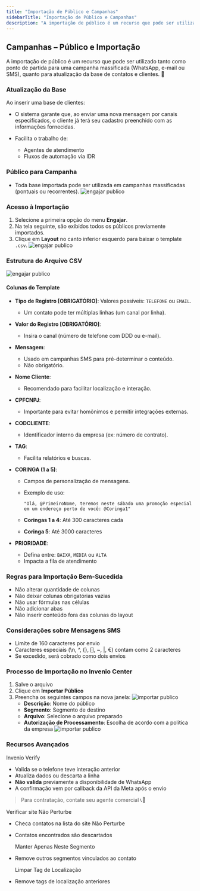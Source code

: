 ```yaml
---
title: "Importação de Público e Campanhas"
sidebarTitle: "Importação de Público e Campanhas"
description: "A importação de público é um recurso que pode ser utilizado tanto como ponto de partida para uma campanha massificada (WhatsApp, e-mail ou SMS) quanto para atualização da sua base de contatos e clientes."
---
```


##  Campanhas – Público e Importação

A importação de público é um recurso que pode ser utilizado tanto como ponto de partida para uma campanha massificada (WhatsApp, e-mail ou SMS), quanto para atualização da base de contatos e clientes. 🎯

### Atualização da Base

Ao inserir uma base de clientes:

* O sistema garante que, ao enviar uma nova mensagem por canais especificados, o cliente já terá seu cadastro preenchido com as informações fornecidas.
* Facilita o trabalho de:

  * Agentes de atendimento
  * Fluxos de automação via IDR

###  Público para Campanha

* Toda base importada pode ser utilizada em campanhas massificadas (pontuais ou recorrentes).
![engajar publico](https://robbublob.blob.core.windows.net/docs/engajarpub.png)

###  Acesso à Importação

1. Selecione a primeira opção do menu **Engajar**.
2. Na tela seguinte, são exibidos todos os públicos previamente importados.
3. Clique em **Layout** no canto inferior esquerdo para baixar o template `.csv`.
![engajar publico](https://robbublob.blob.core.windows.net/docs/engajarpub1.png)

###  Estrutura do Arquivo CSV
![engajar publico](https://robbublob.blob.core.windows.net/docs/engajarpub2.png) 
####  Colunas do Template

* **Tipo de Registro \[OBRIGATÓRIO]**: Valores possíveis: `TELEFONE` ou `EMAIL`.

  * Um contato pode ter múltiplas linhas (um canal por linha).

* **Valor do Registro \[OBRIGATÓRIO]**:

  * Insira o canal (número de telefone com DDD ou e-mail).

* **Mensagem**:

  * Usado em campanhas SMS para pré-determinar o conteúdo.
  * Não obrigatório.

* **Nome Cliente**:

  * Recomendado para facilitar localização e interação.

* **CPFCNPJ**:

  * Importante para evitar homônimos e permitir integrações externas.

* **CODCLIENTE**:

  * Identificador interno da empresa (ex: número de contrato).

* **TAG**:

  * Facilita relatórios e buscas.

* **CORINGA (1 a 5)**:

  * Campos de personalização de mensagens.
  * Exemplo de uso:

    ```
    "Olá, @PrimeiroNome, teremos neste sábado uma promoção especial em um endereço perto de você: @Coringa1"
    ```
  * **Coringas 1 a 4**: Até 300 caracteres cada
  * **Coringa 5**: Até 3000 caracteres

* **PRIORIDADE**:

  * Defina entre: `BAIXA`, `MEDIA` ou `ALTA`
  * Impacta a fila de atendimento

###  Regras para Importação Bem-Sucedida

* Não alterar quantidade de colunas
* Não deixar colunas obrigatórias vazias
* Não usar fórmulas nas células
* Não adicionar abas
* Não inserir conteúdo fora das colunas do layout

###  Considerações sobre Mensagens SMS

* Limite de 160 caracteres por envio
* Caracteres especiais (\n, ^, {}, \[], \~, |, €) contam como 2 caracteres
* Se excedido, será cobrado como dois envios

###  Processo de Importação no Invenio Center

1. Salve o arquivo
2. Clique em **Importar Público**
3. Preencha os seguintes campos na nova janela:
![importar publico](https://robbublob.blob.core.windows.net/docs/importarpub.png) 
   * **Descrição**: Nome do público
   * **Segmento**: Segmento de destino
   * **Arquivo**: Selecione o arquivo preparado
   * **Autorização de Processamento**: Escolha de acordo com a política da empresa
![importar publico](https://robbublob.blob.core.windows.net/docs/importarpub1.png) 

###  Recursos Avançados

  Invenio Verify

* Valida se o telefone teve interação anterior
* Atualiza dados ou descarta a linha
* **Não valida** previamente a disponibilidade de WhatsApp
* A confirmação vem por callback da API da Meta após o envio

> Para contratação, contate seu agente comercial 📞🤝

  Verificar site Não Perturbe

* Checa contatos na lista do site Não Perturbe
* Contatos encontrados são descartados

  Manter Apenas Neste Segmento

* Remove outros segmentos vinculados ao contato

  Limpar Tag de Localização

* Remove tags de localização anteriores
  